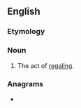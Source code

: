 ==English==

===Etymology===
{{suffix|en|regale|ment}}

===Noun===
{{en-noun|~}}

# The act of [[regale|regaling]].

===Anagrams===
* {{anagrams|en|a=aeeeglmnrt|anglemeter}}
